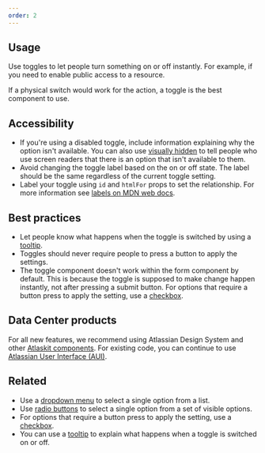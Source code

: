 ```yaml
---
order: 2
---
```


## Usage

Use toggles to let people turn something on or off instantly. For example, if you need to enable
public access to a resource.

If a physical switch would work for the action, a toggle is the best component to use.

## Accessibility

- If you're using a disabled toggle, include information explaining why the option isn't available.
  You can also use [visually hidden](/components/visually-hidden) to tell people who use screen
  readers that there is an option that isn't available to them.
- Avoid changing the toggle label based on the on or off state. The label should be the same
  regardless of the current toggle setting.
- Label your toggle using `id` and `htmlFor` props to set the relationship. For more information see
  [labels on MDN web docs](https://developer.mozilla.org/en-US/docs/Web/HTML/Element/label).

## Best practices

- Let people know what happens when the toggle is switched by using a
  [tooltip](/components/tooltip).
- Toggles should never require people to press a button to apply the settings.
- The toggle component doesn't work within the form component by default. This is because the toggle
  is supposed to make change happen instantly, not after pressing a submit button. For options that
  require a button press to apply the setting, use a [checkbox](/components/checkbox).

## Data Center products

For all new features, we recommend using Atlassian Design System and other
[Atlaskit components](https://atlaskit.atlassian.com/). For existing code, you can continue to use
[Atlassian User Interface (AUI)](https://aui.atlassian.com/).

## Related

- Use a [dropdown menu](/components/dropdown-menu) to select a single option from a list.
- Use [radio buttons](/components/radio) to select a single option from a set of visible options.
- For options that require a button press to apply the setting, use a
  [checkbox](/components/checkbox).
- You can use a [tooltip](/components/tooltip) to explain what happens when a toggle is switched on
  or off.
